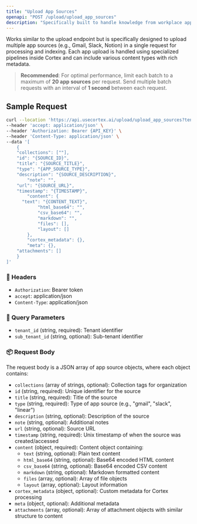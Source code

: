```yaml
---
title: "Upload App Sources"
openapi: "POST /upload/upload_app_sources"
description: "Specifically built to handle knowledge from workplace apps. Parsing, chunking, and indexing depends on the kind of app (eg - gmail, slack, documents, etc). "
---
```


Works similar to the upload endpoint but is specifically designed to upload multiple app sources (e.g., Gmail, Slack, Notion) in a single request for processing and indexing.
Each app upload is handled using specialized pipelines inside Cortex and can include various content types with rich metadata.

> **Recommended**: For optimal performance, limit each batch to a maximum of **20 app sources** per request. Send multiple batch requests with an interval of **1 second** between each request.

## Sample Request

```bash
curl --location 'https://api.usecortex.ai/upload/upload_app_sources?tenant_id={TENANT_ID}&sub_tenant_id={SUB_TENANT_ID}' \
--header 'accept: application/json' \
--header 'Authorization: Bearer {API_KEY}' \
--header 'Content-Type: application/json' \
--data '[
    {
    "collections": [""],
    "id": "{SOURCE_ID}",
    "title": "{SOURCE_TITLE}",
    "type": "{APP_SOURCE_TYPE}",
    "description": "{SOURCE_DESCRIPTION}",
        "note": "",
    "url": "{SOURCE_URL}",
    "timestamp": "{TIMESTAMP}",
        "content": {
      "text": "{CONTENT_TEXT}",
            "html_base64": "",
            "csv_base64": "",
            "markdown": "",
            "files": [],
            "layout": []
        },
        "cortex_metadata": {},
        "meta": {},
    "attachments": []
    }
]'
```

### 🔐 Headers

- `Authorization`: Bearer token
- `accept`: application/json
- `Content-Type`: application/json

### 🧾 Query Parameters

- `tenant_id` (string, required): Tenant identifier
- `sub_tenant_id` (string, optional): Sub-tenant identifier

### 📦 Request Body

The request body is a JSON array of app source objects, where each object contains:

- `collections` (array of strings, optional): Collection tags for organization
- `id` (string, required): Unique identifier for the source
- `title` (string, required): Title of the source
- `type` (string, required): Type of app source (e.g., "gmail", "slack", "linear")
- `description` (string, optional): Description of the source
- `note` (string, optional): Additional notes
- `url` (string, optional): Source URL
- `timestamp` (string, required): Unix timestamp of when the source was created/accessed
- `content` (object, required): Content object containing:
  - `text` (string, optional): Plain text content
  - `html_base64` (string, optional): Base64 encoded HTML content
  - `csv_base64` (string, optional): Base64 encoded CSV content
  - `markdown` (string, optional): Markdown formatted content
  - `files` (array, optional): Array of file objects
  - `layout` (array, optional): Layout information
- `cortex_metadata` (object, optional): Custom metadata for Cortex processing
- `meta` (object, optional): Additional metadata
- `attachments` (array, optional): Array of attachment objects with similar structure to content